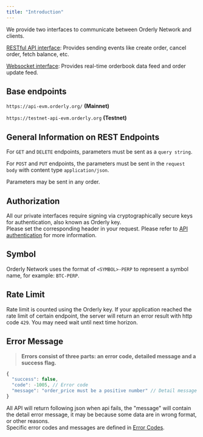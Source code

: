 ```yaml
---
title: "Introduction"
---
```


We provide two interfaces to communicate between Orderly Network and clients. 

[RESTful API interface](#restful-api): Provides sending events like create order, cancel order, fetch balance, etc.

[Websocket interface](#websocket-api): Provides real-time orderbook data feed and order update feed.


## Base endpoints

`https://api-evm.orderly.org/` **(Mainnet)**

`https://testnet-api-evm.orderly.org` **(Testnet)**

## General Information on REST Endpoints

For `GET` and `DELETE` endpoints, parameters must be sent as a `query string`.

For `POST` and `PUT` endpoints, the parameters must be sent in the `request body` with content type `application/json`.

Parameters may be sent in any order.

## Authorization 

All our private interfaces require signing via cryptographically secure keys for authentication, also known as Orderly key.  
Please set the corresponding header in your request. Please refer to [API authentication](/build-on-evm/evm-api/api-authentication) for more information.

## Symbol  

Orderly Network uses the format of `<SYMBOL>-PERP` to represent a symbol name, for example: `BTC-PERP`.

## Rate Limit

Rate limit is counted using the Orderly key. If your application reached the rate limit of certain endpoint, the server will return an error result with http code `429`. You may need wait until next time horizon.

## Error Message 

> **Errors consist of three parts: an error code, detailed message and a success flag.**

```js
{
  "success": false,
  "code": -1005, // Error code
  "message": "order_price must be a positive number" // Detail message  
}
```

All API will return following json when api fails, the "message" will contain the detail error message, it may be because some data are in wrong format, or other reasons.  
Specific error codes and messages are defined in [Error Codes](/build-on-evm/evm-api/error-codes).
